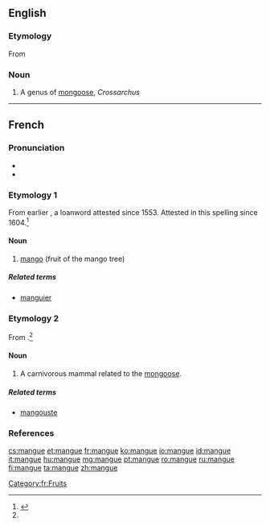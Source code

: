 {{also|Mangue}}
==English==

===Etymology===
From {{etyl|fr}} {{term|manger|lang=fr}}

===Noun===
{{en-noun}}

# A genus of [[mongoose]], ''Crossarchus''

----
==French==
{{wikipedia|lang=fr}}

===Pronunciation===
* {{IPA|/mɑ̃ɡ/|lang=fr}}
* {{audio|Fr-mangue.ogg|mangue}}

===Etymology 1===
From earlier {{term|manga}}, a loanword attested since 1553. Attested in this spelling since 1604.<ref name="TLFi">{{R:TLFi}}</ref>

====Noun====
{{fr-noun|f}}

# [[mango]] (fruit of the mango tree)

=====Related terms=====
* [[manguier]]

===Etymology 2===
From {{term|mangouste||mongoose}}.<ref name="TLFi"/>

====Noun====
{{fr-noun|f}}

# A carnivorous mammal related to the [[mongoose]].

=====Related terms=====
* [[mangouste]]

===References===
<references/>

[[Category:fr:Fruits]]

[[cs:mangue]]
[[et:mangue]]
[[fr:mangue]]
[[ko:mangue]]
[[io:mangue]]
[[id:mangue]]
[[it:mangue]]
[[hu:mangue]]
[[mg:mangue]]
[[pt:mangue]]
[[ro:mangue]]
[[ru:mangue]]
[[fi:mangue]]
[[ta:mangue]]
[[zh:mangue]]